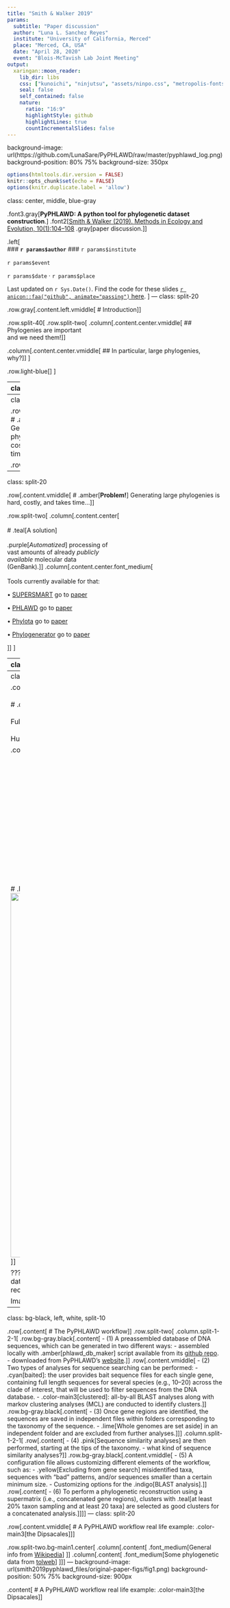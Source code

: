 ```yaml
---
title: "Smith & Walker 2019"
params:
  subtitle: "Paper discussion"
  author: "Luna L. Sanchez Reyes"
  institute: "University of California, Merced"
  place: "Merced, CA, USA"
  date: "April 28, 2020"
  event: "Blois-McTavish Lab Joint Meeting"
output:
  xaringan::moon_reader:
    lib_dir: libs
    css: ["kunoichi", "ninjutsu", "assets/ninpo.css", "metropolis-fonts", "ninjutsu-luna-extras.css"]
    seal: false
    self_contained: false
    nature:
      ratio: "16:9"
      highlightStyle: github
      highlightLines: true
      countIncrementalSlides: false
---
```

background-image: url(https://github.com/LunaSare/PyPHLAWD/raw/master/pyphlawd_log.png)
background-position: 80% 75%
background-size: 350px

```r
options(htmltools.dir.version = FALSE)
knitr::opts_chunk$set(echo = FALSE)
options(knitr.duplicate.label = 'allow')
```

class: center, middle, blue-gray

.font3.gray[**PyPHLAWD: A python tool for phylogenetic dataset construction**.]
.font2[[Smith & Walker (2019). Methods in Ecology and Evolution, 10(1):104–108](https://besjournals.onlinelibrary.wiley.com/doi/abs/10.1111/2041-210X.13096) .gray[paper discussion.]]

.left[
<br/>
### **`r params$author`**
### `r params$institute`
<br/><br/>
`r params$event`

`r params$date` &#183; `r params$place`

Last updated on  `r Sys.Date()`. Find the code for these slides [`r anicon::faa("github", animate="passing")` here](https://github.com/lunasare/papers/blob/master/smith2019pyphlawd.Rmd).
]
---
class: split-20

.row.gray[.content.left.vmiddle[
# Introduction
]]

.row.split-40[
.row.split-two[
.column[.content.center.vmiddle[
## Phylogenies are important <br/> and we need them!
]]

.column[.content.center.vmiddle[
## In particular, large phylogenies, <br/> why?
]]
]

.row.light-blue[
]
]

---
class: split-20

.row.gray[.content.left.vmiddle[
# Introduction
]]

.row.split-40[
.row.split-two[
.column[.content.center.vmiddle[
## Phylogenies are important <br/> and we need them!
]]

.column[.content.center.vmiddle[
## In particular, large phylogenies, <br/> why?
]]
]

.row.light-blue[.content.center.font2[
Large phylogenies .indigo[=] well sampled phylogenies .indigo[≈] 

phylogenies containing all species within a clade 

.indigo[Which are ideal for downstream analyses, **so we want these!**]
]]
]

---
class: split-20

.row[.content.vmiddle[
# .amber[**Problem!**] Generating large phylogenies is hard, costly, and takes time...
]]

.row[
]

---
class: split-20

.row[.content.vmiddle[
# .amber[**Problem!**] Generating large phylogenies is hard, costly, and takes time...
]]

.row.split-two[
.column[.content.center[
<br/><br/>
# .teal[A solution] <br/><br/> .purple[*Automatized*] processing of <br/>vast amounts of already *publicly <br/> available* molecular data <br/>(GenBank).
]]
.column[.content.center.font_medium[
<br/><br/>
Tools currently available for that:

• [SUPERSMART](http://www.supersmart-project.org/) go to [paper](https://academic.oup.com/sysbio/article/66/2/152/2418028)

• [PHLAWD](https://github.com/blackrim/phlawd) go to [paper](https://bmcevolbiol.biomedcentral.com/articles/10.1186/1471-2148-9-37)

• [Phylota](http://ceiba.biosci.arizona.edu/pb/) go to [paper](https://academic.oup.com/sysbio/article/57/3/335/1661098)

• [Phylogenerator](https://willpearse.github.io/phyloGenerator/index.html) go to [paper](https://besjournals.onlinelibrary.wiley.com/doi/10.1111/2041-210X.12055)

]]
]

---
class: split-50

.column[.content.center[
<br/> <br/> 
# .deep-orange[Next problem!] <br/><br/> Full automation is not ideal. <br/><br/>  Human intervention improves the quality of the phylogenetic reconstruction...
]]

.column[

]


---
class: split-50

.column[.content.center[
<br/> <br/> 
# .deep-orange[Next problem!] <br/><br/> Full automation is not ideal. <br/><br/>  Human intervention improves the quality of the phylogenetic reconstruction...
]]

.column[.content.center[
<br/><br/>
# .lime[A solution:] PyPHLAWD
<img src="https://github.com/LunaSare/PyPHLAWD/raw/master/pyphlawd_log.png" width="300px"/>
<img src="https://github.com/LunaSare/PyPHLAWD/raw/master/docs/assets/img/logo.gif" width="850px"/>
]]


???
The authors use the term phylogenetic datasets often: "process [...] data in order to create phylogenetic datasets" I think they are referring to molecular data alignments that can be used for phylogenetic reconstruction.

Image credit: [Steven Smith](https://github.com/FePhyFoFum/PyPHLAWD/blob/master/docs/assets/img/logo.gif)

---
class: bg-black, left, white, split-10

.row[.content[
# The PyPHLAWD workflow
]]
.row.split-two[
.column.split-1-2-1[
.row.bg-gray.black[.content[
- (1) A preassembled database of DNA sequences, which can be generated in two different ways:
  - assembled locally with .amber[phlawd_db_maker] script available from its [github repo](https://github.com/blackrim/phlawd_db_maker). 
  - downloaded from PyPHLAWD's [website](http://141.211.236.35:10998/).
]]
.row[.content.vmiddle[
- (2) Two types of analyses for sequence searching can be performed:
  - .cyan[baited]: the user provides bait sequence
files for each single gene, containing full length sequences
for several species (e.g., 10–20) across the clade of interest, that will be used to filter sequences from the DNA database.
  - .color-main3[clustered]: all-by-all BLAST analyses along with markov clustering analyses (MCL) are conducted to identify clusters.
]]
.row.bg-gray.black[.content[
- (3) Once gene regions are identified, the sequences are saved in independent files within folders corresponding to the taxonomy of the sequence.
  - .lime[Whole genomes are set aside] in an independent folder and are excluded from further analyses.
]]
]
.column.split-1-2-1[
.row[.content[
- (4) .pink[Sequence similarity analyses] are then performed, starting at the tips of the taxonomy.
  - what kind of sequence similarity analyses?
]]
.row.bg-gray.black[.content.vmiddle[
- (5) A configuration file allows customizing different elements of the workflow, such as:
  - .yellow[Excluding from gene search] misidentified taxa, sequences with "bad" patterns, and/or sequences smaller than a certain minimum size.
  - Customizing options for the .indigo[BLAST analysis].
]]
.row[.content[
- (6) To perform a phylogenetic reconstruction using a supermatrix (i.e., concatenated gene regions), clusters with .teal[at least 20% taxon sampling and at least 20 taxa] are selected as good clusters for a concatenated analysis.
]]
]
]
---
class: split-20 

.row[.content.vmiddle[
# A PyPHLAWD workflow real life example: .color-main3[the Dipsacales]
]]

.row.split-two.bg-main1.center[
.column[.content[
.font_medium[General info from [Wikipedia](https://en.wikipedia.org/wiki/Dipsacales)]
<div class="resp-container">
    <iframe class="testiframe" src="https://en.wikipedia.org/wiki/Dipsacales" width="500px" height="400px">
      A wikipedia page
    </iframe>
</div>
]]
.column[.content[
.font_medium[Some phylogenetic data from [tolweb](http://tolweb.org/Dipsacales)]
<div class="resp-container">
    <iframe class="testiframe" src="http://tolweb.org/Dipsacales" width="500px" height="400px">
      A tolweb page
    </iframe>
</div>
]]
]
---
background-image: url(smith2019pyphlawd_files/original-paper-figs/fig1.png)
background-position: 50% 75%
background-size: 900px

.content[
# A PyPHLAWD workflow real life example: .color-main3[the Dipsacales]
]

<!-- <img src="smith2019pyphlawd_files/original-paper-figs/fig1.png" width="900px"/> -->

<br/><br/><br/><br/><br/><br/><br/><br/><br/><br/><br/><br/><br/><br/><br/><br/><br/><br/><br/><br/><br/><br/>
.center[Parameters used: .blue[smallest_size = 400], .lime[length_limit = 0.55], and .purple[perc_identity = 20]]

???
Original figure from MEE published paper. Hosted in this repo.

---
# A PyPHLAWD workflow real life example: .blue[Results]
<br/>
.font_medium[As of 04/11/18, there are 33,178 sequences available in GenBank representing 864 taxa for the Dipsacales.]
<br/><br/>

```r
library(kableExtra)
results <- read.csv(file = "papers/smith2019pyphlawd_files/data/software-comparison.csv")
colnames(results)[3] <- "# of gene clusters"
colnames(results)[5] <- "trnL-trnF"
colnames(results)[8] <- "Total taxa"
colnames(results)[9] <- "concat."
colnames(results)[10] <- "Adoxaceae taxa"
colnames(results)[11] <- "concat."

# t0 <- knitr::kable(results, escape = FALSE, row.names = FALSE, format = "html", align = "c")
# kableExtra::kable_styling(kable_input = t0) %>%
# column_spec(1, width = "2cm") -> t0
# return(t0)
library(DT)
datatable(results, class = 'order-column hover compact row-border', options = list(dom = 't'), rownames = FALSE, editable = TRUE) %>%
  formatStyle('Software',  color = 'black', backgroundColor = 'white', fontWeight = 'bold', autoWidth = TRUE)
```
---
class: bg-cyan
# Questions for discussion:<br/>

.font2[
Why are there differences in results between software?

How often are these tools used? 

Would you use them? 

Which one would you use?

What do you think about the sequence searching process?
]

---
class: center, middle

# References

Slides created via the R package [**xaringan**](https://github.com/yihui/xaringan).

The chakra comes from [remark.js](https://remarkjs.com), [**knitr**](http://yihui.name/knitr), and [R Markdown](https://rmarkdown.rstudio.com).
